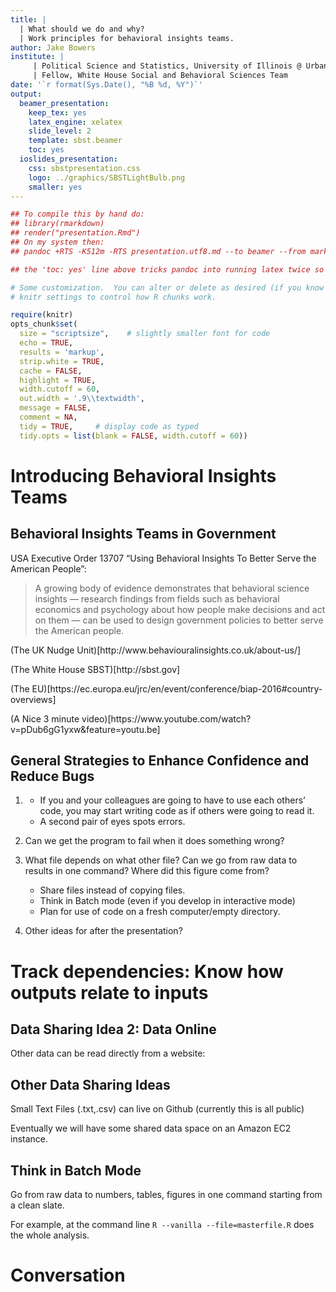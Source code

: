 ```yaml
---
title: |
  | What should we do and why?
  | Work principles for behavioral insights teams.
author: Jake Bowers
institute: | 
     | Political Science and Statistics, University of Illinois @ Urbana-Champaign
     | Fellow, White House Social and Behavioral Sciences Team
date: '`r format(Sys.Date(), "%B %d, %Y")`'
output:
  beamer_presentation:
    keep_tex: yes
    latex_engine: xelatex
    slide_level: 2
    template: sbst.beamer
    toc: yes
  ioslides_presentation:
    css: sbstpresentation.css
    logo: ../graphics/SBSTLightBulb.png
    smaller: yes
---
```



```r
## To compile this by hand do:
## library(rmarkdown)
## render("presentation.Rmd")
## On my system then: 
## pandoc +RTS -K512m -RTS presentation.utf8.md --to beamer --from markdown+autolink_bare_uris+ascii_identifiers+tex_math_single_backslash --output presentation.pdf --template sbst.beamer --table-of-contents --slide-level 2 --highlight-style tango --latex-engine /Library/TeX/texbin/xelatex 

## the 'toc: yes' line above tricks pandoc into running latex twice so that we can see the nice logos

# Some customization.  You can alter or delete as desired (if you know what you are doing).
# knitr settings to control how R chunks work.

require(knitr)
opts_chunk$set(
  size = "scriptsize",    # slightly smaller font for code
  echo = TRUE,
  results = 'markup',
  strip.white = TRUE,
  cache = FALSE,
  highlight = TRUE,
  width.cutoff = 60,
  out.width = '.9\\textwidth',
  message = FALSE,
  comment = NA,
  tidy = TRUE,     # display code as typed
  tidy.opts = list(blank = FALSE, width.cutoff = 60))
```

# Introducing Behavioral Insights Teams

## Behavioral Insights Teams in Government

USA Executive Order 13707 "Using Behavioral Insights To Better Serve the American People":

> A growing body of evidence demonstrates that behavioral science insights --- research findings from fields such as behavioral economics and psychology about how people make decisions and act on them --- can be used to design government policies to better serve the American people.

(The UK Nudge Unit)[http://www.behaviouralinsights.co.uk/about-us/]

\medskip

(The White House SBST)[http://sbst.gov]

\medskip

(The EU)[https://ec.europa.eu/jrc/en/event/conference/biap-2016#country-overviews]

\medskip

(A Nice 3 minute video)[https://www.youtube.com/watch?v=pDub6gG1yxw&feature=youtu.be]

\medskip




## General Strategies to Enhance Confidence and Reduce Bugs
<!-- HTML presentations use a different color choice method  for example <span style="color:orange">Work together</span> --->


1) \textcolor{orange}{Work together:} 
	- If you and your colleagues are going to have to use each others' code, you may start writing code as if others were going to read it.
	- A second pair of eyes spots errors.

2) \textcolor{orange}{Test assumptions:} Can we get the program to fail when it does something wrong?

3) \textcolor{orange}{Track dependencies:} What file depends on what other file? Can we go from raw data to results in one command? Where did this figure come from?
	- Share files instead of copying files.
	- Think in Batch mode (even if you develop in interactive mode)
	- Plan for use of code on a fresh computer/empty directory.
  
4) Other ideas for after the presentation? 

# Track dependencies: Know how outputs relate to inputs

## Data Sharing Idea 2: Data Online

Other data can be read directly from a website:

## Other Data Sharing Ideas

Small Text Files (.txt,.csv) can live on Github (currently this is all public)

\medskip

Eventually we will have some shared data space on an Amazon EC2 instance.

## Think in Batch Mode

\textcolor{orange}{Ideal:} Go from raw data to numbers, tables, figures in one command starting from a clean slate.

For example, at the command line `R --vanilla --file=masterfile.R` does the whole analysis.

# Conversation



